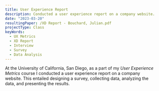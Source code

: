 ```yaml
---
title: User Experience Report
description: Conducted a user experience report on a company website.
date: "2023-03-20"
resultingPaper: /XD Report - Bouchard, Julian.pdf
projectType: Class
keyWords:
  - UX Metrics
  - XD Report
  - Interview
  - Survey
  - Data Analysis
---
```


At the University of California, San Diego, as a part of my _User Experience Metrics_ course I conducted a user experience report on a company website.
This entailed designing a survey, collecting data, analyzing the data, and presenting the results.
